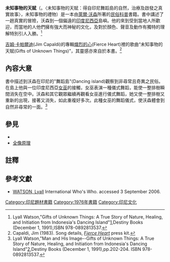 {{Infobox book
<!-- |italic title  = (see above) -->
| name              = 未知事物的天賦<br>({{lang|en|Gifts of Unknown Things}})
| image             =  
| caption           = 
| alt               = 
| author            = [[萊爾·沃森|萊爾·沃森]]
| title_orig        = 
| orig_lang_code    = 
| title_working     = 
| translator        = 
| illustrator       = 
| cover_artist      = 
| country           = [[美國|美國]]
| language          = [[英語|英語]]
| series            = 
| subject           = [[民俗|民俗]][[巫術|巫術]]研究
| genre             = [[科学普及|科普]]
| release_date      = 1976年
| media_type        = 
| pages             = 256
| awards            = 
| isbn              = 978-0892813537
| oclc              = 
| dewey             = 
| congress          = 
| preceded_by       = 
| followed_by       = 
| wikisource        = 
}}
 
'''未知事物的天賦'''（{{lang|en|Gifts of Unknown Things: A True Story of Nature, Healing, and Initiation from Indonesia's Dancing Island}}。〈未知事物的天賦：得自印尼舞蹈島的自然，治療及啟發之真實故事〉，未知事物的禮物）是一本由[[萊爾·沃森|萊爾·沃森]]所著的[[民俗|民俗]][[科学普及|科普]]書籍。書中講述了一趟真實的冒險，沃森到一個偏遠的[[印度尼西亞|印度尼西亞]]島嶼。他的來到受到當地人所歡迎，而當地的人他們擁有強大而神秘的文化，及對於顏色、聲音及動作有獨特的理解特別引人入勝。<ref name=giftunknown>Lyall Watson,"Gifts of Unknown Things: A True Story of Nature, Healing, and Initiation from Indonesia's Dancing Island"[http://www.amazon.com/Gifts-Things-Healing-Initiation-Indonesias/dp/0892813539/ref=sr_1_1?ie=UTF8&qid=1424435925&sr=8-1&keywords=Gifts+of+Unknown+Things],Destiny Books (December 1, 1991),ISBN 978-0892813537.</ref>

[[吉姆·卡帕爾迪|吉姆·卡帕爾迪]](Jim Capaldi)的專輯[[熾烈的心|熾烈的心]](Fierce Heart)裡的歌曲“未知事物的天賦(Gifts of Unknown Things)”，其靈感亦來自於本書。<ref>Capaldi, Jim (1983).  Song details, ''[[熾烈的心|Fierce Heart]]'' press kit.</ref>

==內容大意==
書中描述到沃森在印尼的"舞蹈島"(Dancing island)觀察到非尋常且奇異之民俗。在島上他與一位印度尼西亞[[女巫|女巫]]的接觸，女巫表演一種儀式舞蹈，能使一整排樹瞬間消失在空中。沃森和其它觀眾繼續再觀看女巫進行儀式舞蹈，她又使一整排樹又重新的出現，接著又消失，如此重複好多次。此種女巫的舞蹈儀式，使沃森體會到自然非尋常的一面。<ref>Lyall Watson,"Man and His Image--Gifts of Unknown Things: A True Story of Nature, Healing, and Initiation from Indonesia's Dancing Island"[http://www.amazon.com/Gifts-Things-Healing-Initiation-Indonesias/dp/0892813539/ref=sr_1_1?ie=UTF8&qid=1424435925&sr=8-1&keywords=Gifts+of+Unknown+Things],Destiny Books (December 1, 1991),pp.202-204. ISBN 978-0892813537.</ref>

==參見==
*{{le|萊爾·沃森|Lyall Watson}}
*[[全像原理|全像原理]]

==註釋==
{{Reflist|2}}

==參考文獻==
{{refbegin}}
* [http://www.worldwhoswho.com/views/entry.html?id=wat-0230 WATSON, Lyall] International Who's Who. accessed 3 September 2006.
{{refend}}

[[Category:印尼題材書籍|Category:印尼題材書籍]]
[[Category:1976年書籍|Category:1976年書籍]]
[[Category:印尼文化|Category:印尼文化]]